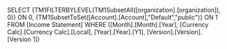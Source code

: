 SELECT {TM1FILTERBYLEVEL(TM1SubsetAll([organization].[organization]), 0)} ON 0, {TM1SubsetToSet([Account].[Account],"Default","public")} ON 1 FROM [Income Statement] WHERE ([Month].[Month].[Year], [Currency Calc].[Currency Calc].[Local], [Year].[Year].[Y1], [Version].[Version].[Version 1])